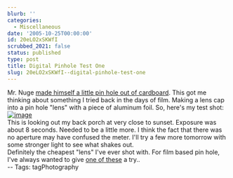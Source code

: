 ```yaml
---
blurb: ''
categories:
  - Miscellaneous
date: '2005-10-25T00:00:00'
id: 20eLO2xSKWfI
scrubbed_2021: false
status: published
type: post
title: Digital Pinhole Test One
slug: 20eLO2xSKWfI--digital-pinhole-test-one
---
```


Mr. Nuge
[made himself a little pin hole out of cardboard](http://nugeworthy.blogspot.com/2005/10/pinhole-slr.html).
This got me thinking about something I tried back in the days of
film. Making a lens cap into a pin hole "lens" with a piece of
aluminum foil. So, here's my test shot:  
[![image](https://photos1.blogger.com/blogger/2691/1643/400/20051024_185520a.jpg)](http://photos1.blogger.com/blogger/2691/1643/1600/20051024_185520a.jpg)  
This is looking out my back porch at very close to sunset. Exposure
was about 8 seconds. Needed to be a little more. I think the fact
that there was no aperture may have confused the meter. I'll try a
few more tomorrow with some stronger light to see what shakes
out.  
Definitely the cheapest "lens" I've ever shot with. For film based
pin hole, I've always wanted to give
[one of these](http://www.pinholecamera.com/hardwoods.html) a
try..  
-- Tags: tagPhotography
